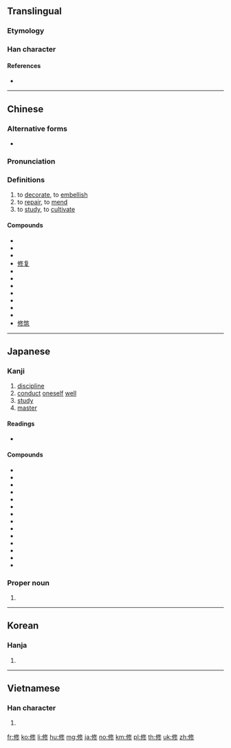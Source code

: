 ==Translingual==
{{stroke order|strokes=9}}

===Etymology===
{{Han compound|攸|彡|ls=psc}}

===Han character===
{{Han char|rn=9|rad=人|as=07|asj=08|sn=9|snj=10|four=28222|canj=OLOH|ids=⿰⿰亻丨⿱夂彡 <small>(G)</small>,⿰⿰亻丨㣊 <small>(TJKV)</small>}}

====References====
* {{Han ref|kx=0106.050|dkj=00721|dj=0225.130|hdz=10159.020|uh=4FEE|ud=20462|bh=ADD7|bd=44503}}

----

==Chinese==
{{zh-forms}}

===Alternative forms===
* {{zh-l|俢}}

===Pronunciation===
{{zh-pron
|m=xiū|ma=Zh-xiu.ogg
|c=sau1
|mc=y
|oc=y
|cat=v
}}

===Definitions===
{{zh-hanzi}}

# to [[decorate]], to [[embellish]]
# to [[repair]], to [[mend]]
# to [[study]], to [[cultivate]]

====Compounds====
* {{zh-l|修版}}
* {{zh-l|修道}}
* {{zh-l|修訂}}
* [[修复]]
* {{zh-l|修改}}
* {{zh-l|修建}}
* {{zh-l|修理}}
* {{zh-l|修飾}}
* {{zh-l|修養}}
* {{zh-l|修整}}
* {{zh-l|修正}}
* [[修筑]]

----

==Japanese==

===Kanji===
{{ja-kanji|grade=5|rs=人08}}

# [[discipline]]
# [[conduct]] [[oneself]] [[well]]
# [[study]]
# [[master]]

====Readings====
* {{ja-readings|goon=[[しゅ]] (shu), [[す]] (su)|kanon=[[しゅう]] (shū), from [[しう]]|kun=[[おさめる]] (osameru)|nanori=[[のぶ]] (nobu)}}

====Compounds====
* {{ja-r|改修|かいしゅう}}
* {{ja-r|修行|しゅぎょう}}
* {{ja-r|修士|しゅうし}}
* {{ja-r|修整|しゅうせい}}
* {{ja-r|修正|しゅうせい}}
* {{ja-r|修繕|しゅうぜん}}
* {{ja-r|修訂|しゅうてい}}
* {{ja-r|修道|しゅうどう}}
* {{ja-r|修復|しゅうふく}}
* {{ja-r|修補|しゅうほ}}
* {{ja-r|修養|しゅうよう}}
* {{ja-r|修羅|しゅら}}
* {{ja-r|修理|しゅうり}}
* {{ja-r|補修|ほしゅう}}

===Proper noun===
{{ja-pos|おさむ|proper}}

# {{given name|male|lang=ja|sort=おさむ}}

----

==Korean==

===Hanja===
{{ko-hanja|hangeul=수|rv=su|mr=su|y=swu}}

# {{defn|lang=ko|sort=人07}}

----

==Vietnamese==

===Han character===
{{vi-hantu|[[tu]]|rs=人07}}

# {{defn|lang=vi|sort=人07}}

[[fr:修]]
[[ko:修]]
[[li:修]]
[[hu:修]]
[[mg:修]]
[[ja:修]]
[[no:修]]
[[km:修]]
[[pl:修]]
[[th:修]]
[[uk:修]]
[[zh:修]]